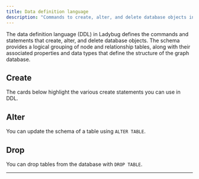```yaml
---
title: Data definition language
description: "Commands to create, alter, and delete database objects including node and relationship tables"
---
```



The data definition language (DDL) in Ladybug defines the commands and statements that create, alter,
and delete database objects. The schema provides a logical grouping of node and relationship tables,
along with their associated properties and data types that define the structure of the graph database.

## Create

The cards below highlight the various create statements you can use in DDL.

<CardGrid>
  <LinkCard
    title="CREATE TABLE" href="/cypher/data-definition/create-table"
    description="Create table statements"
  />
</CardGrid>

## Alter

You can update the schema of a table using `ALTER TABLE`.

<LinkCard
    title="ALTER" href="/cypher/data-definition/alter"
    description="Alter statements"
/>

## Drop

You can drop tables from the database with `DROP TABLE`.

<LinkCard
    title="DROP" href="/cypher/data-definition/drop"
    description="Drop statements"
/>

---
